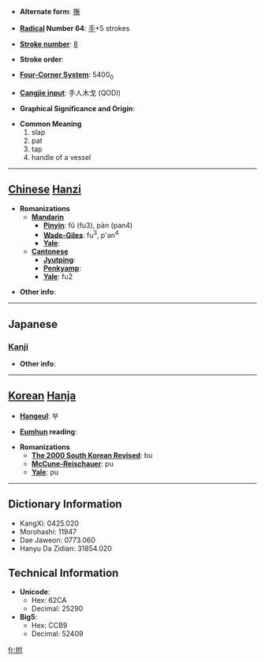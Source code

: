 * '''Alternate form''': [[撫]]

* '''[[Wiktionary:Chinese radical index| Radical]] Number 64''': [[Wiktionary:Chinese radical index 手|手]]+5 strokes

* '''[[Wiktionary:Chinese total strokes index|Stroke number]]''': [[Wiktionary:Chinese total strokes index 8|8]]

* '''Stroke order''': 

* '''[[Wiktionary:Chinese four corner index|Four-Corner System]]''': 5400<sub>0</sub>

* '''[[Wiktionary:Chinese Cangjie index|Cangjie input]]''': 手人木戈 (QODI)

* '''Graphical Significance and Origin''': 

* '''Common Meaning'''
*#slap
*# pat
*# tap
*# handle of a vessel


----

== [[Chinese]] [[Hanzi]] ==

* '''Romanizations'''
** '''[[Mandarin]]'''
*** '''[[Pinyin]]''': fǔ (fu3), pàn (pan4)
*** '''[[Wade-Giles]]''': fu<sup>3</sup>, p'an<sup>4</sup>
*** '''[[Yale]]''': 
** '''[[Cantonese]]'''
*** '''[[Jyutping]]''':
*** '''[[Penkyamp]]''': 
*** '''[[Yale]]''': fu2

* '''Other info''': 

----

==Japanese==
===[[Kanji]]===
{{kanji|on readings=[[ふ]] (fu)
|kun readings=[[うつ]] (utsu), [[なでる]] (naderu)
}}

* '''Other info''':  

----

== [[Korean]] [[Hanja]] ==

* '''[[Hangeul]]''': 부

* '''[[Eumhun]] reading''': 

* '''Romanizations'''
** '''[[The 2000 South Korean Revised Romanization|The 2000 South Korean Revised]]''': bu
** '''[[McCune-Reischauer]]''': pu
** '''[[Yale]]''': pu

----

== Dictionary Information ==

* KangXi: 0425.020
* Morohashi: 11947
* Dae Jaweon: 0773.060
* Hanyu Da Zidian: 31854.020

== Technical Information ==

* '''Unicode''':
** Hex: 62CA
** Decimal: 25290
* '''Big5''':
** Hex: CCB9
** Decimal: 52409

[[fr:拊]]